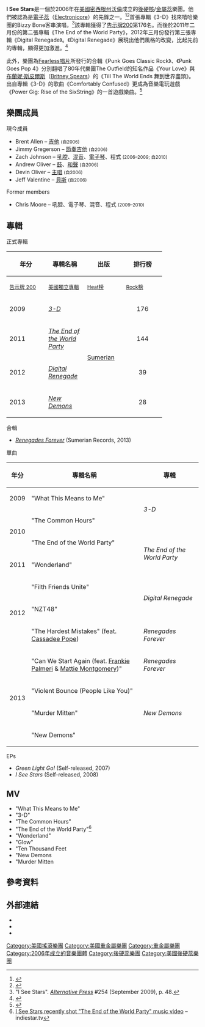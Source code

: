 {{Infobox musical artist <!-- See Wikipedia:WikiProject Musicians -->
| name                = I See Stars
| image               = I See Stars Warped 2010.jpg
| caption             = I See Stars 2010年在[[Warped巡迴|Warped巡迴]]表演
| image_size          =
| background          = group_or_band
| country              = [[美國|美國]][[密西根州|密西根州]][[沃倫_(密西根州)|沃倫]]
| genre               = [[後硬核|後硬核]]、[[電子蕊|電子蕊]]、[[金屬蕊|金屬蕊]]
| years_active        = 2006–至今
| label               = [[Sumerian唱片|Sumerian]]
| website             = [http://www.myspace.com/iseestars www.myspace.com/iseestars]
| associated_acts     = [[羅馬叛客樂團|羅馬叛客樂團]]（[[We_Came_As_Romans|We Came as Romans]]、Bizzy Bone、Make Me Famous
| current_members     = Devin Oliver<br/>Andrew Oliver<br/>Jeff Valentine<br/>Brent Allen<br/>Jimmy Gregerson<br/>Zach Johnson
| past_members        = Chris Moore}}

'''I See Stars'''是一個於2006年在[[美國|美國]][[密西根州|密西根州]][[沃倫_(密西根州)|沃倫]]成立的[[後硬核|後硬核]]/[[金屬蕊|金屬蕊]]樂團。他們被認為是[[電子蕊|電子蕊]]（[[電子蕊|Electronicore]]）的先鋒之一。<ref name=AWZUM>{{cite web |last=Pio |first=Gabriel [http://thenewreview.net/staff#gabriel31 (Staff member)] |title=I See Stars - ''The End of the World Party'' |url=http://thenewreview.net/reviews/i-see-stars-the-end-of-the-world-party |publisher=TheNewReview.net |accessdate=April 25, 2011 |deadurl=yes |archiveurl=https://web.archive.org/web/20110223162300/http://thenewreview.net/reviews/i-see-stars-the-end-of-the-world-party |archivedate=2011年2月23日 }}</ref><ref name=UTGR>{{cite web |last=Duffy |first=Grace [http://underthegunreview.net/staff/ (Staff member)] |title=REVIEW: I SEE STARS – END OF THE WORLD PARTY |url=http://underthegunreview.net/2011/03/01/review-i-see-stars-end-of-the-world-party/ |publisher=Under the Gun Reviews |accessdate=April 25, 2011 |archive-date=2011-07-24 |archive-url=https://web.archive.org/web/20110724115757/http://underthegunreview.net/2011/03/01/review-i-see-stars-end-of-the-world-party/ |dead-url=yes }}</ref>首張專輯《3-D》找來嘻哈樂團{{link-en|Bone Thugs-n-Harmony|Bone Thugs-n-Harmony}}的Bizzy Bone客串演唱，<ref>"I See Stars". ''[[Alternative_Press|Alternative Press]]'' #254 (September 2009), p. 48.</ref>該專輯獲得了[[告示牌|告示牌200]]第176名。而後於2011年二月份的第二張專輯《The End of the World Party》，2012年三月份發行第三張專輯《Digital Renegade》。《Digital Renegade》展現出他們風格的改變，比起先前的專輯，顯得更加激進。<ref>{{cite web |url=http://bandaidrecords.com/tag/digital-renegade/ |title=存档副本 |accessdate=2013-12-27 |deadurl=yes |archiveurl=https://web.archive.org/web/20131203071224/http://bandaidrecords.com/tag/digital-renegade/ |archivedate=2013-12-03 }}</ref> 

此外，樂團為[[Fearless唱片|Fearless唱片]]所發行的合輯《Punk Goes Classic Rock》、《Punk Goes Pop 4》分別翻唱了80年代樂團The Outfield的知名作品《Your Love》與[[布蘭妮·斯皮爾斯|布蘭妮·斯皮爾斯]]（[[布蘭妮·斯皮爾斯|Britney Spears]]）的《Till The World Ends 舞到世界盡頭》。出自專輯《3-D》的歌曲《Comfortably Confused》更成為音樂電玩遊戲《Power Gig: Rise of the SixString》的一首遊戲樂曲。<ref>{{cite web|title=Music - Power Gig|url=http://www.powergig.com/music|publisher=Seven45 Studios|accessdate=20 October 2010|deadurl=yes|archiveurl=https://web.archive.org/web/20100815121022/http://www.powergig.com/music|archivedate=2010年8月15日}}</ref>

==樂團成員==
;現今成員
<!--- DO NOT CHANGE THE ORDER OF THE MEMBERS!!! --->
*Brent Allen – [[吉他|吉他]] <small>(自2006)</small>
*Jimmy Gregerson – [[吉他|節奏吉他]] <small>(自2006)</small>
*Zach Johnson – [[吼腔|吼腔]]、[[混音|混音]]、[[電子琴|電子琴]]、程式 <small>(2006–2009; 自2010)</small>
*Andrew Oliver – [[鼓|鼓]]、[[和聲|和聲]] <small>(自2006)</small>
*Devin Oliver – [[主唱|主唱]] <small>(自2006)</small>
*Jeff Valentine – [[貝斯|貝斯]] <small>(自2006)</small>
;Former members
<!--- DO NOT CHANGE FORMER MEMBERS!!! --->
*Chris Moore – 吼腔、電子琴、混音、程式 <small>(2009–2010)</small>

==專輯==
{{Infobox artist discography 
|Artist          = I See Stars
|Image           =
|Image size      =
|Caption         =
|Studio          = 4
|Live            =
|EP              = 2
|Singles         = 9
|Music videos    = 9
}}
;正式專輯
{| class="wikitable"
|-
! rowspan="2"| 年分
! rowspan="2"| 專輯名稱
! rowspan="2"| 出版
! colspan="6"| 排行榜
|-
! style="width:86px;"| <small>[[Billboard_200|告示牌 200]]</small>
! style="width:86px;"| <small>[[Top_Independent_Albums|美國獨立專輯]]</small>
! style="width:86px;"| <small>[[Top_Heatseekers|Heat榜]]</small>
! style="width:86px;"| <small>[[Top_Rock_Albums|Rock榜]]</small>
! style="width:86px;"| <small>[[Top_Alternative_Albums|Alt榜]]</small>
! style="width:86px;"| <small>[[Top_Digital_Albums|Digital榜]]</small>
|-
| 2009
| ''[[3-D_(I_See_Stars_album)|3-D]]''
|rowspan="4"| [[Sumerian_Records|Sumerian]]
| style="text-align:center;"| 176
| style="text-align:center;"| 22
| style="text-align:center;"| 5
| style="text-align:center;"| —
| style="text-align:center;"| —
| style="text-align:center;"| —
|-
|2011
| ''[[The_End_of_the_World_Party|The End of the World Party]]''
| style="text-align:center;"| 144
| style="text-align:center;"| 18
| style="text-align:center;"| 1
| style="text-align:center;"| 37
| style="text-align:center;"| 23
| style="text-align:center;"| —
|-
| 2012
| ''[[Digital_Renegade|Digital Renegade]]''
| style="text-align:center;"| 39
| style="text-align:center;"| 9
| style="text-align:center;"| —
| style="text-align:center;"| 15
| style="text-align:center;"| 10
| style="text-align:center;"| 24
|-
| 2013
| ''[[New_Demons_(I_See_Stars_album)|New Demons]]''
| style="text-align:center;"| 28
| style="text-align:center;"| —
| style="text-align:center;"| —
| style="text-align:center;"| 2
| style="text-align:center;"| —
| style="text-align:center;"| —
|}

;合輯
*''[[Renegades_Forever|Renegades Forever]]'' (Sumerian Records, 2013)

;單曲
{| class="wikitable"
|-
! 年分 !! 專輯名稱 !! 專輯
|-
| 2009 
| "What This Means to Me" 
| rowspan="2" | ''3-D''
|-
| rowspan="2" | 2010
| "The Common Hours"
|-
| "The End of the World Party" 
| rowspan="2" | ''The End of the World Party''
|-
| 2011 
| "Wonderland"
|-
| rowspan="3" | 2012 
| "Filth Friends Unite" 
| rowspan="2" | ''Digital Renegade''
|-
| "NZT48"
|-  
| "The Hardest Mistakes" (feat. [[Cassadee_Pope|Cassadee Pope]]) 
| ''Renegades Forever''
|-
| rowspan="5" | 2013
| "Can We Start Again (feat. [[Frankie_Palmeri|Frankie Palmeri]] & [[Mattie_Montgomery|Mattie Montgomery]])"
| ''Renegades Forever''
|-
| "Violent Bounce (People Like You)" 
| rowspan="4" |''New Demons''
|-
| "Murder Mitten"
|-
| "New Demons" 
|}

;EPs
*''Green Light Go!'' (Self-released, 2007)
*''I See Stars'' (Self-released, 2008)

==MV==
* "What This Means to Me"
* "3-D"
* "The Common Hours"
* "The End of the World Party"<ref>[http://grafwall.indiestar.tv/2011/01/iseestarsmusic-recently-shot-end-of.html I See Stars recently shot "The End of the World Party" music video] {{Wayback|url=http://grafwall.indiestar.tv/2011/01/iseestarsmusic-recently-shot-end-of.html |date=20120319093749 }} – indiestar.tv</ref>
* "Wonderland"
* "Glow"
* "Ten Thousand Feet
* "New Demons
* "Murder Mitten

==參考資料==
{{reflist}}

==外部連結==
* {{MySpace|iseestars}}
* {{facebook|iseestarsmusic}}
* {{twitter|iseestarsmusic}}

[[Category:美國搖滾樂團|Category:美國搖滾樂團]]
[[Category:美國重金屬樂團|Category:美國重金屬樂團]]
[[Category:重金屬樂團|Category:重金屬樂團]]
[[Category:2006年成立的音樂團體|Category:2006年成立的音樂團體]]
[[Category:後硬蕊樂團|Category:後硬蕊樂團]]
[[Category:美國後硬蕊樂團|Category:美國後硬蕊樂團]]